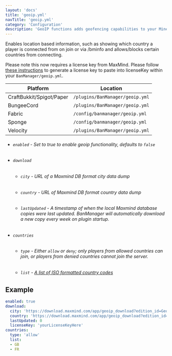 ```yaml
---
layout: 'docs'
title: 'geoip.yml'
navTitle: 'geoip.yml'
category: 'Configuration'
description: 'GeoIP functions adds geofencing capabilities to your Minecraft server'
---
```

Enables location based information, such as showing which country a player is connected from on join or via /bminfo and allows/blocks certain countries from connecting.

Please note this now requires a license key from MaxMind. Please follow [these instructions](https://essentialsx.net/wiki/GeoIP.html#setting-up-the-plugin) to generate a license key to paste into licenseKey within your `BanManager/geoip.yml`.

| Platform | Location |
| -------- | -------- |
| CraftBukkit/Spigot/Paper | `/plugins/BanManager/geoip.yml` |
| BungeeCord | `/plugins/BanManager/geoip.yml` |
| Fabric | `/config/banmanager/geoip.yml` |
| Sponge | `/config/banmanager/geoip.yml` |
| Velocity | `/plugins/BanManager/geoip.yml` |

<div className="config-info">

- ###### `enabled` - Set to true to enable geoip functionality, defaults to `false`
- ###### `download`
  - ###### `city` - URL of a Maxmind DB format city data dump
  - ###### `country` - URL of Maxmind DB format country data dump
  - ###### `lastUpdated` - A timestamp of when the local Maxmind database copies were last updated. BanManager will automatically download a new copy every week on plugin startup.
- ###### `countries`
  - ###### `type` - Either `allow` or `deny`; only players from allowed countries can join, or players from denied countries cannot join the server.
  - ###### `list` - [A list of ISO formatted country codes](https://www.iso.org/obp/ui/#search)

</div>

## Example
```yml
enabled: true
download:
  city: 'https://download.maxmind.com/app/geoip_download?edition_id=GeoLite2-City&license_key=[licenseKey]&suffix=tar.gz'
  country: 'https://download.maxmind.com/app/geoip_download?edition_id=GeoLite2-Country&license_key=[licenseKey]&suffix=tar.gz'
  lastUpdated: 0
  licenseKey: 'yourLicenseKeyHere'
countries:
  type: 'allow'
  list:
  - GB
  - FR
```
